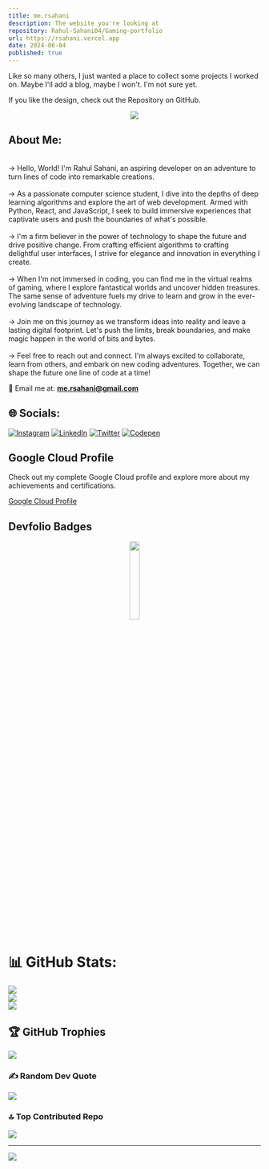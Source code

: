 ```yaml
---
title: me.rsahani
description: The website you're looking at
repository: Rahul-Sahani04/Gaming-portfolio
url: https://rsahani.vercel.app
date: 2024-06-04
published: true
---
```



Like so many others, I just wanted a place to collect some projects I worked on. Maybe I'll add a blog, maybe I won't. I'm not sure yet.

If you like the design, check out the Repository on GitHub.


<p align="center">
  <a href="https://github.com/DenverCoder1/readme-typing-svg">
    <img src="https://readme-typing-svg.demolab.com?font=Fira+Code&pause=1000&random=false&width=435&lines=Dedicated+and+motivated+CS+Student;Passionate+Developer;+Skilled+in+Python%2C+React%2C+JavaScript;NodeJS%2C+Python%2C+and+Java+in+Backend;Always+excited+to+learn&center=true&width=500&height=50" />
  </a>
</p>

## About Me:

 <br/>-> Hello, World! I'm Rahul Sahani, an aspiring developer on an adventure to turn lines of code into remarkable creations.
<br/> <br/>-> As a passionate computer science student, I dive into the depths of deep learning algorithms and explore the art of web development. Armed with Python, React, and JavaScript, I seek to build immersive experiences that captivate users and push the boundaries of what's possible.
<br/> <br/>-> I'm a firm believer in the power of technology to shape the future and drive positive change. From crafting efficient algorithms to crafting delightful user interfaces, I strive for elegance and innovation in everything I create.
<br/> <br/>-> When I'm not immersed in coding, you can find me in the virtual realms of gaming, where I explore fantastical worlds and uncover hidden treasures. The same sense of adventure fuels my drive to learn and grow in the ever-evolving landscape of technology.
<br/> <br/>-> Join me on this journey as we transform ideas into reality and leave a lasting digital footprint. Let's push the limits, break boundaries, and make magic happen in the world of bits and bytes.
<br/> <br/>-> Feel free to reach out and connect. I'm always excited to collaborate, learn from others, and embark on new coding adventures. Together, we can shape the future one line of code at a time!

📧 Email me at: **me.rsahani@gmail.com**

## 🌐 Socials:
[![Instagram](https://img.shields.io/badge/Instagram-%23E4405F.svg?logo=Instagram&logoColor=white)](https://instagram.com/shemademeapoetry) [![LinkedIn](https://img.shields.io/badge/LinkedIn-%230077B5.svg?logo=linkedin&logoColor=white)](https://linkedin.com/in/rahul-sahani-472201237) [![Twitter](https://img.shields.io/badge/Twitter-%231DA1F2.svg?logo=Twitter&logoColor=white)](https://twitter.com/PoetOfHerAlgos) [![Codepen](https://img.shields.io/badge/Codepen-000000?style=for-the-badge&logo=codepen&logoColor=white)](https://codepen.io/rahul-sahani) 

## Google Cloud Profile

Check out my complete Google Cloud profile and explore more about my achievements and certifications.

[Google Cloud Profile](https://www.cloudskillsboost.google/public_profiles/c7af3641-56b9-47cd-82ba-5be8ef83a610)




## Devfolio Badges
<p align="center" >
    <img src="https://devfolio.co/skill-verified-frontend.b9559f3f..png" width="20%" />
</p>


# 📊 GitHub Stats:
![](https://github-readme-stats.vercel.app/api?username=Rahul-Sahani04&theme=midnight-purple&hide_border=false&include_all_commits=false&count_private=false)<br/>
![](https://github-readme-streak-stats.herokuapp.com/?user=Rahul-Sahani04&theme=midnight-purple&hide_border=false)<br/>
![](https://github-readme-stats.vercel.app/api/top-langs/?username=Rahul-Sahani04&theme=midnight-purple&hide_border=false&include_all_commits=false&count_private=false&layout=compact)

## 🏆 GitHub Trophies
![](https://github-profile-trophy.vercel.app/?username=Rahul-Sahani04&theme=discord&no-frame=false&no-bg=true&margin-w=4)

### ✍️ Random Dev Quote
![](https://quotes-github-readme.vercel.app/api?type=horizontal&theme=radical)

### 🔝 Top Contributed Repo
![](https://github-contributor-stats.vercel.app/api?username=Rahul-Sahani04&limit=5&theme=dark&combine_all_yearly_contributions=true)


---
[![](https://visitcount.itsvg.in/api?id=Rahul-Sahani04&icon=0&color=6)](https://visitcount.itsvg.in)

